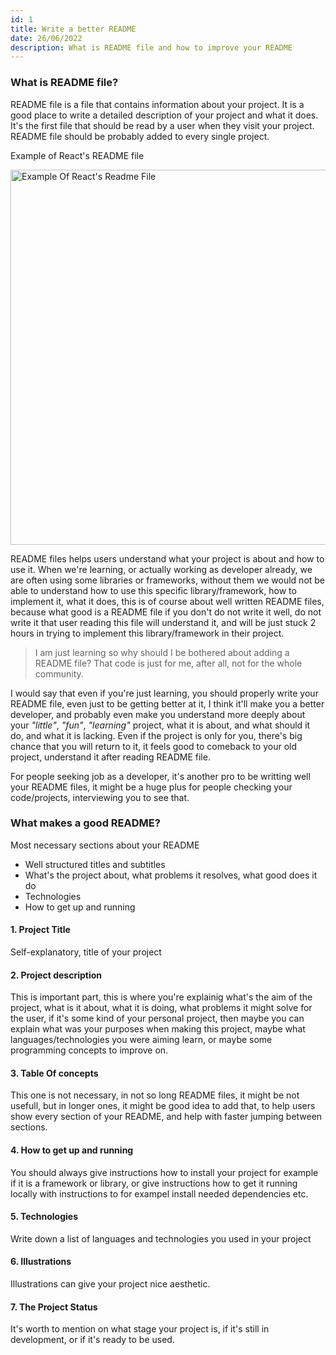 ```yaml
---
id: 1
title: Write a better README
date: 26/06/2022
description: What is README file and how to improve your README
---
```


<Head>
  <title>Write a better README</title>
</Head>

### What is README file?

README file is a file that contains information about your project. It is a good place to write a detailed description of your project and what it does.
It's the first file that should be read by a user when they visit your project. README file should be probably added to every single project.

Example of React's README file

<Image
  src="/react-readme.png"
  alt="Example Of React's Readme File"
  height="600px"
/>

README files helps users understand what your project is about and how to use it. When we're learning, or actually working as developer already, we are
often using some libraries or frameworks, without them we would not be able to understand how to use this specific library/framework, how to implement it,
what it does, this is of course about well written README files, because what good is a README file if you don't do not write it well, do not write it that
user reading this file will understand it, and will be just stuck 2 hours in trying to implement this library/framework in their project.

> I am just learning so why should I be bothered about adding a README file?
> That code is just for me, after all, not for the whole community.

I would say that even if you're just learning, you should properly write your README file, even just to be getting better at it, I think it'll make you a better
developer, and probably even make you understand more deeply about your _"little"_, _"fun"_, _"learning"_ project, what it is about, and what should it do, and what it is
lacking. Even if the project is only for you, there's big chance that you will return to it, it feels good to comeback to your old project, understand it after reading
README file.

For people seeking job as a developer, it's another pro to be writting well your README files, it might be a huge plus for people checking your code/projects, interviewing you
to see that.

### What makes a good README?

Most necessary sections about your README

- Well structured titles and subtitles
- What's the project about, what problems it resolves, what good does it do
- Technologies
- How to get up and running

#### 1. Project Title

Self-explanatory, title of your project

#### 2. Project description

This is important part, this is where you're explainig what's the aim of the project, what is it about, what it is doing, what problems it might solve
for the user, if it's some kind of your personal project, then maybe you can explain what was your purposes when making this project, maybe what
languages/technologies you were aiming learn, or maybe some programming concepts to improve on.

#### 3. Table Of concepts

This one is not necessary, in not so long README files, it might be not usefull, but in longer ones, it might be good idea to add that, to help users
show every section of your README, and help with faster jumping between sections.

#### 4. How to get up and running

You should always give instructions how to install your project for example if it is a framework or library, or give instructions how to get it running
locally with instructions to for exampel install needed dependencies etc.

#### 5. Technologies

Write down a list of languages and technologies you used in your project

#### 6. Illustrations

Illustrations can give your project nice aesthetic.

#### 7. The Project Status

It's worth to mention on what stage your project is, if it's still in development, or if it's ready to be used.
